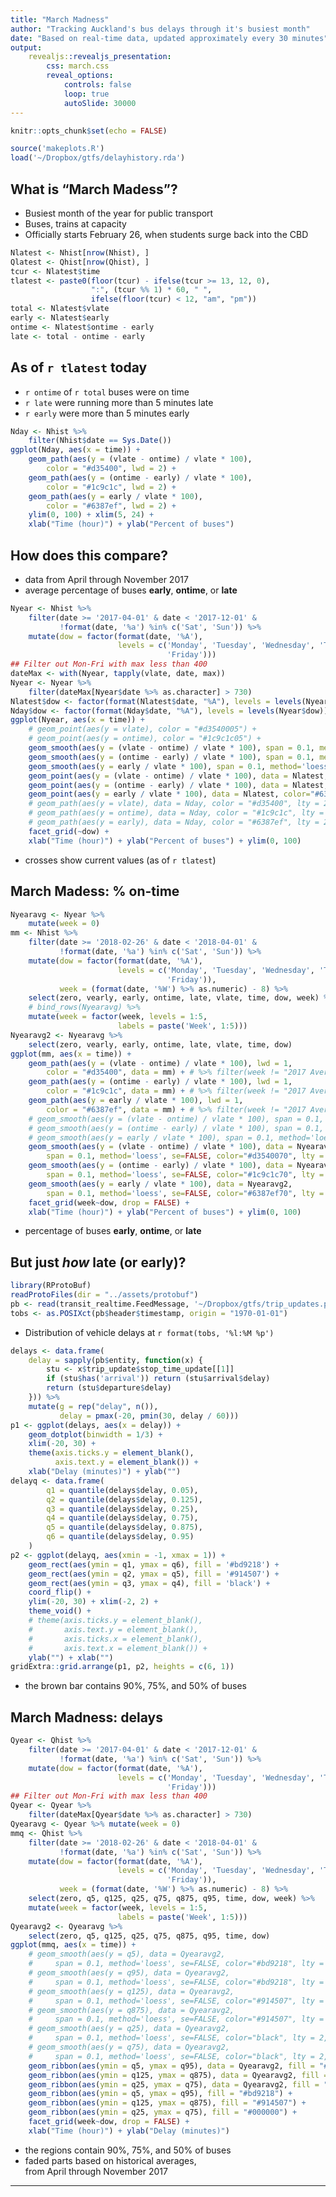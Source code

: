 ```yaml
---
title: "March Madness"
author: "Tracking Auckland's bus delays through it's busiest month"
date: "Based on real-time data, updated approximately every 30 minutes"
output: 
    revealjs::revealjs_presentation:
        css: march.css
        reveal_options:
            controls: false
            loop: true
            autoSlide: 30000
---
```


```r
knitr::opts_chunk$set(echo = FALSE)
```

```r
source('makeplots.R')
load('~/Dropbox/gtfs/delayhistory.rda')
```

## What is "March Madess"?

- Busiest month of the year for public transport
- Buses, trains at capacity
- Officially starts February 26, when students surge back into the CBD

<!--
## How are we doing so far?

```r
## makePlots(c("2018-02-26" %>% as.Date, "2018-03-31" %>% as.Date))
makePlots(c("2018-02-01" %>% as.Date, "2018-03-31" %>% as.Date))
```
-->

```r
Nlatest <- Nhist[nrow(Nhist), ]
Qlatest <- Qhist[nrow(Qhist), ]
tcur <- Nlatest$time
tlatest <- paste0(floor(tcur) - ifelse(tcur >= 13, 12, 0), 
                  ":", (tcur %% 1) * 60, " ",
                  ifelse(floor(tcur) < 12, "am", "pm"))
total <- Nlatest$vlate
early <- Nlatest$early
ontime <- Nlatest$ontime - early
late <- total - ontime - early
```
## As of `r tlatest` today


* <span class='bigN ontime'>`r ontime`</span> of <span class='bigN total'>`r total`</span> buses were on time
* <span class='bigN late'>`r late`</span> were running more than 5 minutes late
* <span class='bigN early'>`r early`</span> were more than 5 minutes early

```r
Nday <- Nhist %>% 
    filter(Nhist$date == Sys.Date())
ggplot(Nday, aes(x = time)) + 
    geom_path(aes(y = (vlate - ontime) / vlate * 100),
        color = "#d35400", lwd = 2) +
    geom_path(aes(y = (ontime - early) / vlate * 100),
        color = "#1c9c1c", lwd = 2) + 
    geom_path(aes(y = early / vlate * 100),
        color = "#6387ef", lwd = 2) +
    ylim(0, 100) + xlim(5, 24) +
    xlab("Time (hour)") + ylab("Percent of buses")
```

## How does this compare?

* data from April through November 2017
* average percentage of buses <strong class='early'>early</strong>, 
  <strong class='ontime'>ontime</strong>, or <strong class='late'>late</strong>
```r
Nyear <- Nhist %>%
    filter(date >= '2017-04-01' & date < '2017-12-01' & 
           !format(date, '%a') %in% c('Sat', 'Sun')) %>%
    mutate(dow = factor(format(date, '%A'),
                        levels = c('Monday', 'Tuesday', 'Wednesday', 'Thursday', 
                                   'Friday')))
## Filter out Mon-Fri with max less than 400
dateMax <- with(Nyear, tapply(vlate, date, max))
Nyear <- Nyear %>%
    filter(dateMax[Nyear$date %>% as.character] > 730)
Nlatest$dow <- factor(format(Nlatest$date, "%A"), levels = levels(Nyear$dow))
Nday$dow <- factor(format(Nday$date, "%A"), levels = levels(Nyear$dow))
ggplot(Nyear, aes(x = time)) + 
    # geom_point(aes(y = vlate), color = "#d3540005") + 
    # geom_point(aes(y = ontime), color = "#1c9c1c05") +
    geom_smooth(aes(y = (vlate - ontime) / vlate * 100), span = 0.1, method='loess', se=FALSE, color="#d35400") +
    geom_smooth(aes(y = (ontime - early) / vlate * 100), span = 0.1, method='loess', se=FALSE, color="#1c9c1c") +
    geom_smooth(aes(y = early / vlate * 100), span = 0.1, method='loess', se=FALSE, color="#6387ef") +
    geom_point(aes(y = (vlate - ontime) / vlate * 100), data = Nlatest, color="#d35400", size = 2, stroke=2, pch = 4) +
    geom_point(aes(y = (ontime - early) / vlate * 100), data = Nlatest, color="#1c9c1c", size = 2, stroke=2, pch = 4) +
    geom_point(aes(y = early / vlate * 100), data = Nlatest, color="#6387ef", size = 2, stroke=2, pch = 4) +
    # geom_path(aes(y = vlate), data = Nday, color = "#d35400", lty = 2) +
    # geom_path(aes(y = ontime), data = Nday, color = "#1c9c1c", lty = 2) + 
    # geom_path(aes(y = early), data = Nday, color = "#6387ef", lty = 2) +
    facet_grid(~dow) +
    xlab("Time (hour)") + ylab("Percent of buses") + ylim(0, 100)
```
* crosses show current values (as of `r tlatest`)


## March Madess: % on-time

```r
Nyearavg <- Nyear %>%
    mutate(week = 0)
mm <- Nhist %>%
    filter(date >= '2018-02-26' & date < '2018-04-01' &
           !format(date, '%a') %in% c('Sat', 'Sun')) %>%
    mutate(dow = factor(format(date, '%A'),
                        levels = c('Monday', 'Tuesday', 'Wednesday', 'Thursday', 
                                   'Friday')),
           week = (format(date, '%W') %>% as.numeric) - 8) %>%
    select(zero, vearly, early, ontime, late, vlate, time, dow, week) %>%
    # bind_rows(Nyearavg) %>%
    mutate(week = factor(week, levels = 1:5, 
                        labels = paste('Week', 1:5)))
Nyearavg2 <- Nyearavg %>% 
    select(zero, vearly, early, ontime, late, vlate, time, dow)
ggplot(mm, aes(x = time)) +
    geom_path(aes(y = (vlate - ontime) / vlate * 100), lwd = 1,
        color = "#d35400", data = mm) + # %>% filter(week != "2017 Average")) +
    geom_path(aes(y = (ontime - early) / vlate * 100), lwd = 1,
        color = "#1c9c1c", data = mm) + # %>% filter(week != "2017 Average")) + 
    geom_path(aes(y = early / vlate * 100), lwd = 1,
        color = "#6387ef", data = mm) + # %>% filter(week != "2017 Average")) +
    # geom_smooth(aes(y = (vlate - ontime) / vlate * 100), span = 0.1, method='loess', se=FALSE, color="#d35400") +
    # geom_smooth(aes(y = (ontime - early) / vlate * 100), span = 0.1, method='loess', se=FALSE, color="#1c9c1c") +
    # geom_smooth(aes(y = early / vlate * 100), span = 0.1, method='loess', se=FALSE, color="#6387ef") +
    geom_smooth(aes(y = (vlate - ontime) / vlate * 100), data = Nyearavg2,
        span = 0.1, method='loess', se=FALSE, color="#d3540070", lty = 2, lwd = 0.5) +
    geom_smooth(aes(y = (ontime - early) / vlate * 100), data = Nyearavg2,
        span = 0.1, method='loess', se=FALSE, color="#1c9c1c70", lty = 2, lwd = 0.5) +
    geom_smooth(aes(y = early / vlate * 100), data = Nyearavg2,
        span = 0.1, method='loess', se=FALSE, color="#6387ef70", lty = 2, lwd = 0.5) +
    facet_grid(week~dow, drop = FALSE) +
    xlab("Time (hour)") + ylab("Percent of buses") + ylim(0, 100)
```

* percentage of buses <strong class='early'>early</strong>, 
<strong class='ontime'>ontime</strong>, or <strong class='late'>late</strong>



## But just _how_ late (or early)?

```r
library(RProtoBuf)
readProtoFiles(dir = "../assets/protobuf")
pb <- read(transit_realtime.FeedMessage, '~/Dropbox/gtfs/trip_updates.pb')
tobs <- as.POSIXct(pb$header$timestamp, origin = "1970-01-01")
```

* Distribution of vehicle delays at `r format(tobs, '%l:%M %p')`
```r
delays <- data.frame(
    delay = sapply(pb$entity, function(x) {
        stu <- x$trip_update$stop_time_update[[1]]
        if (stu$has('arrival')) return (stu$arrival$delay)
        return (stu$departure$delay)
    })) %>%
    mutate(g = rep("delay", n()),
           delay = pmax(-20, pmin(30, delay / 60)))
p1 <- ggplot(delays, aes(x = delay)) + 
    geom_dotplot(binwidth = 1/3) + 
    xlim(-20, 30) +
    theme(axis.ticks.y = element_blank(),
          axis.text.y = element_blank()) +
    xlab("Delay (minutes)") + ylab("")
delayq <- data.frame(
        q1 = quantile(delays$delay, 0.05),
        q2 = quantile(delays$delay, 0.125),
        q3 = quantile(delays$delay, 0.25),
        q4 = quantile(delays$delay, 0.75),
        q5 = quantile(delays$delay, 0.875),
        q6 = quantile(delays$delay, 0.95)
    )
p2 <- ggplot(delayq, aes(xmin = -1, xmax = 1)) +
    geom_rect(aes(ymin = q1, ymax = q6), fill = '#bd9218') +
    geom_rect(aes(ymin = q2, ymax = q5), fill = '#914507') +
    geom_rect(aes(ymin = q3, ymax = q4), fill = 'black') +
    coord_flip() +
    ylim(-20, 30) + xlim(-2, 2) +
    theme_void() +
    # theme(axis.ticks.y = element_blank(),
    #       axis.text.y = element_blank(),
    #       axis.ticks.x = element_blank(),
    #       axis.text.x = element_blank()) +
    ylab("") + xlab("")
gridExtra::grid.arrange(p1, p2, heights = c(6, 1))
```
* the brown bar contains 
<span class='q90'>90%</span>,
<span class='q75'>75%</span>, and
<span class='q50'>50%</span> of buses


## March Madness: delays

```r
Qyear <- Qhist %>%
    filter(date >= '2017-04-01' & date < '2017-12-01' & 
           !format(date, '%a') %in% c('Sat', 'Sun')) %>%
    mutate(dow = factor(format(date, '%A'),
                        levels = c('Monday', 'Tuesday', 'Wednesday', 'Thursday', 
                                   'Friday')))
## Filter out Mon-Fri with max less than 400
Qyear <- Qyear %>%
    filter(dateMax[Qyear$date %>% as.character] > 730)
Qyearavg <- Qyear %>% mutate(week = 0)
mmq <- Qhist %>%
    filter(date >= '2018-02-26' & date < '2018-04-01' &
           !format(date, '%a') %in% c('Sat', 'Sun')) %>%
    mutate(dow = factor(format(date, '%A'),
                        levels = c('Monday', 'Tuesday', 'Wednesday', 'Thursday', 
                                   'Friday')),
           week = (format(date, '%W') %>% as.numeric) - 8) %>%
    select(zero, q5, q125, q25, q75, q875, q95, time, dow, week) %>%
    mutate(week = factor(week, levels = 1:5, 
                        labels = paste('Week', 1:5)))
Qyearavg2 <- Qyearavg %>% 
    select(zero, q5, q125, q25, q75, q875, q95, time, dow)
ggplot(mmq, aes(x = time)) +
    # geom_smooth(aes(y = q5), data = Qyearavg2,
    #     span = 0.1, method='loess', se=FALSE, color="#bd9218", lty = 2, lwd = 0.5) +    
    # geom_smooth(aes(y = q95), data = Qyearavg2,
    #     span = 0.1, method='loess', se=FALSE, color="#bd9218", lty = 2, lwd = 0.5) +
    # geom_smooth(aes(y = q125), data = Qyearavg2,
    #     span = 0.1, method='loess', se=FALSE, color="#914507", lty = 2, lwd = 0.5) +    
    # geom_smooth(aes(y = q875), data = Qyearavg2,
    #     span = 0.1, method='loess', se=FALSE, color="#914507", lty = 2, lwd = 0.5) +
    # geom_smooth(aes(y = q25), data = Qyearavg2,
    #     span = 0.1, method='loess', se=FALSE, color="black", lty = 2, lwd = 0.5) +    
    # geom_smooth(aes(y = q75), data = Qyearavg2,
    #     span = 0.1, method='loess', se=FALSE, color="black", lty = 2, lwd = 0.5) +
    geom_ribbon(aes(ymin = q5, ymax = q95), data = Qyearavg2, fill = "#bd921820") + 
    geom_ribbon(aes(ymin = q125, ymax = q875), data = Qyearavg2, fill = "#91450720") + 
    geom_ribbon(aes(ymin = q25, ymax = q75), data = Qyearavg2, fill = "#00000020") + 
    geom_ribbon(aes(ymin = q5, ymax = q95), fill = "#bd9218") + 
    geom_ribbon(aes(ymin = q125, ymax = q875), fill = "#914507") + 
    geom_ribbon(aes(ymin = q25, ymax = q75), fill = "#000000") + 
    facet_grid(week~dow, drop = FALSE) +
    xlab("Time (hour)") + ylab("Delay (minutes)")
```

* the regions contain
<span class='q90'>90%</span>,
<span class='q75'>75%</span>, and
<span class='q50'>50%</span> of buses
* faded parts based on historical averages,<br>
from April through November 2017


***

<script>
window.onload = function(e) {
    Reveal.addEventListener('slidechanged', function( event ) {
        if (Reveal.isLastSlide()) {
            setTimeout(function() {
                window.location = 'https://stat.auckland.ac.nz/~tell029/pi-displays/march_madness.html';
            }, 5000);
        }
    });
};
</script>